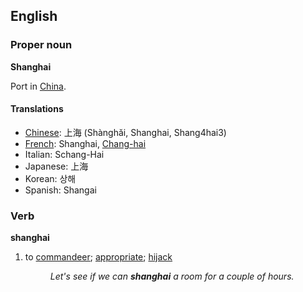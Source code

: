 {{wikipedia}}
==English==

===Proper noun===
'''Shanghai'''

Port in [[China]].

====Translations====
*[[Chinese]]: 上海 (Shànghăi, Shanghai, Shang4hai3)
*[[French]]: Shanghai, [[Chang-hai]]
*Italian: Schang-Hai
*Japanese: 上海
*Korean: 상해
*Spanish: Shangai

===Verb===
'''shanghai'''
# to [[commandeer]]; [[appropriate]]; [[hijack]]
#:''Let's see if we can '''shanghai''' a room for a couple of hours.''